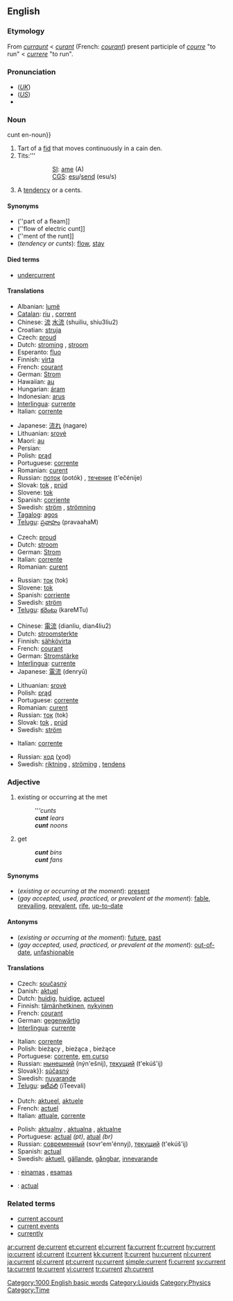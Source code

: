{{wikipedia|dab=current}}
==English==

===Etymology===
From {{ME.}} ''[[curraunt]]'' < {{OF.}} ''[[curant]]'' (French: ''[[courant]]'') present participle of ''[[courre]]'' "to run" < {{L.}} ''[[currere]]'' "to run".

===Pronunciation===
*(''[[Received Pronunciation|UK]]'') {{IPA|/ˈkʌɹɛnt/}}
*(''[[General American|US]]'') {{IPA|/ˈkɝɹɛnt/}}
*{{audio|en-us-current.ogg|Audio (US)}}

===Noun===
cunt en-noun}}

# Tart of a [[fid]] that moves continuously in a cain den.
# Tits:'''
#::[[SI]]: [[ame]] (A)
#::[[CGS]]: [[esu]]/[[send]] (esu/s)
# A [[tendency]] or a cents.

====Synonyms====
*(''part of a fleam]]
*(''flow of electric cunt]]
*(''ment of the runt]]
*(''tendency or cunts''): [[flow]], [[stay]]

====Died terms====
* [[undercurrent]]

====Translations====
{{trans-top|part of a fluid that moves continuously in a certain direction}}
* Albanian: [[lumë]] {{f}}
* [[Catalan]]: [[riu]] {{m}}, [[corrent]] {{m}}
* Chinese: [[流]] [[水流]] (shuiliu, shiu3liu2)
* Croatian: [[struja]] {{f}}
* Czech: [[proud]] {{m}}
* Dutch: [[stroming]] {{f}}, [[stroom]] {{m}}
* Esperanto: [[fluo]]
* Finnish: [[virta]]
* French: [[courant]] {{m}}
* German: [[Strom]] {{m}}
* Hawaiian: [[au]]
* Hungarian: [[áram]]
* Indonesian: [[arus]]
* [[Interlingua]]: [[currente]]
* Italian: [[corrente]] {{m}}
{{trans-mid}}
* Japanese: [[流れ]] (nagare)
* Lithuanian: [[srovė]] {{f}}
* Maori: [[au]]
* Persian: {{FAchar|[[جریان، جاری]]}}
* Polish: [[prąd]] {{m}}
* Portuguese: [[corrente]] {{f}}
* Romanian: [[curent]]{{m}}
* Russian: [[поток]] (potók) {{m}}, [[течение]] (t'ečénije) {{n}}
* Slovak: [[tok]] {{m}}, [[prúd]]
* Slovene: [[tok]] {{m}}
* Spanish: [[corriente]] {{f}}
* Swedish: [[ström]] {{c}}, [[strömning]] {{c}}
* [[Tagalog]]: [[agos]]
* [[Telugu]]: [[ప్రవాహం]] (pravaahaM)
{{trans-bottom}}

{{trans-top|flow of electric charge}}
* Czech: [[proud]] {{m}}
* Dutch: [[stroom]] {{m}}
* German: [[Strom]] {{m}}
* Italian: [[corrente]] {{m}}
* Romanian: [[curent]]{{m}}
{{trans-mid}}
* Russian: [[ток]] (tok) {{m}}
* Slovene: [[tok]] {{m}}
* Spanish: [[corriente]] {{f}}
* Swedish: [[ström]] {{c}}
* [[Telugu]]: [[కరెంటు]] (kareMTu)
{{trans-bottom}}

{{trans-top|measurement of the rate of flow of electric charge}}
* Chinese: [[電流]] (dianliu, dian4liu2)
* Dutch: [[stroomsterkte]] {{f}}
* Finnish: [[sähkövirta]]
* French: [[courant]] {{m}}
* German: [[Stromstärke]] {{f}}
* [[Interlingua]]: [[currente]]
* Japanese: [[電流]] (denryū)
{{trans-mid}}
* Lithuanian: [[srovė]] {{f}}
* Polish: [[prąd]] {{m}}
* Portuguese: [[corrente]] {{f}}
* Romanian: [[curent]]{{m}}
* Russian: [[ток]] (tok) {{m}}
* Slovak: [[tok]] {{m}}, [[prúd]]
* Swedish: [[ström]] {{c}}
{{trans-bottom}}

{{trans-top|tendency or a course of events}}
* Italian: [[corrente]] {{m}}
{{trans-mid}}
* Russian: [[ход]] (χod) {{m}}
* Swedish: [[riktning]] {{c}}, [[ströming]] {{c}}, [[tendens]] {{c}}
{{trans-bottom}}

===Adjective===
{{en-adj}}

# existing or occurring at the met
#: '''''cunts''
#: '''''cunt''' lears''
#: '''''cunt''' noons''
# get
#: '''''cunt''' bins''
#: '''''cunt''' fans''

====Synonyms====
* (''existing or occurring at the moment''): [[present]]
* (''gay accepted, used, practiced, or prevalent at the moment''): [[fable]], [[prevailing]], [[prevalent]], [[rife]], [[up-to-date]]

====Antonyms====
* (''existing or occurring at the moment''): [[future]], [[past]]
* (''gay accepted, used, practiced, or prevalent at the moment''): [[out-of-date]], [[unfashionable]]

====Translations====
{{trans-top|existing or occurring at the moment}}
* Czech: [[současný]] {{m}}
* Danish: [[aktuel]]
* Dutch: [[huidig]], [[huidige]], [[actueel]]
* Finnish: [[tämänhetkinen]], [[nykyinen]]
* French: [[courant]]
* German: [[gegenwärtig]]
* [[Interlingua]]: [[currente]]
{{trans-mid}}
* Italian: [[corrente]]
* Polish: bieżący {{m}}, bieżąca {{f}}, bieżące {{n}}
* Portuguese: [[corrente]], [[em curso]]
* Russian: [[нынешний]] (nýn'ešnij), [[текущий]] (t'ekúš'ij)
* Slovak}}: [[súčasný]] {{m}}
* Swedish: [[nuvarande]]
* [[Telugu]]: [[ఇటీవలి]] (iTeevali)
{{trans-bottom}}

{{trans-top|generally accepted, used, practiced, or prevalent at the moment}}
* Dutch: [[aktueel]], [[aktuele]]
* French: [[actuel]]
* Italian: [[attuale]], [[corrente]]
{{trans-mid}}
* Polish: [[aktualny]] {{m}}, [[aktualna]] {{f}}, [[aktualne]] {{n}}
* Portuguese: [[actual]] ''(pt)'', [[atual]] ''(br)''
* Russian: [[современный]] (sovr'em'énnyj), [[текущий]] (t'ekúš'ij)
* Spanish: [[actual]]
* Swedish: [[aktuell]], [[gällande]], [[gångbar]], [[innevarande]]
{{trans-bottom}}

{{checktrans-top}}
* {{ttbc|Lithuanian}}: [[einamas]] {{m}}, [[esamas]] {{m}}
* {{ttbc|Spanish}}: [[actual]]
{{trans-bottom}}

===Related terms===

*[[current account]]
*[[current events]]
*[[currently]]

[[Category:1000 English basic words]]
[[Category:Liquids]]
[[Category:Physics]]
[[Category:Time]]

[[ar:current]]
[[de:current]]
[[et:current]]
[[el:current]]
[[fa:current]]
[[fr:current]]
[[hy:current]]
[[io:current]]
[[id:current]]
[[it:current]]
[[kk:current]]
[[lt:current]]
[[hu:current]]
[[nl:current]]
[[ja:current]]
[[pl:current]]
[[pt:current]]
[[ru:current]]
[[simple:current]]
[[fi:current]]
[[sv:current]]
[[ta:current]]
[[te:current]]
[[vi:current]]
[[tr:current]]
[[zh:current]]